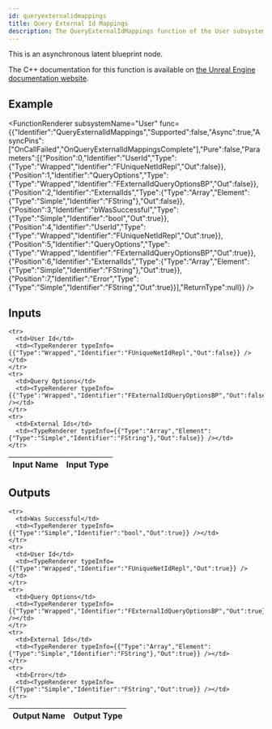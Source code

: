 ```yaml
---
id: queryexternalidmappings
title: Query External Id Mappings
description: The QueryExternalIdMappings function of the User subsystem.
---
```



This is an asynchronous latent blueprint node.

The C++ documentation for this function is available on [the Unreal Engine documentation website](https://dev.epicgames.com/documentation/en-us/unreal-engine/API/Plugins/OnlineSubsystem/Interfaces/IOnlineUser/).

## Example

<FunctionRenderer subsystemName="User" func={{"Identifier":"QueryExternalIdMappings","Supported":false,"Async":true,"AsyncPins":["OnCallFailed","OnQueryExternalIdMappingsComplete"],"Pure":false,"Parameters":[{"Position":0,"Identifier":"UserId","Type":{"Type":"Wrapped","Identifier":"FUniqueNetIdRepl","Out":false}},{"Position":1,"Identifier":"QueryOptions","Type":{"Type":"Wrapped","Identifier":"FExternalIdQueryOptionsBP","Out":false}},{"Position":2,"Identifier":"ExternalIds","Type":{"Type":"Array","Element":{"Type":"Simple","Identifier":"FString"},"Out":false}},{"Position":3,"Identifier":"bWasSuccessful","Type":{"Type":"Simple","Identifier":"bool","Out":true}},{"Position":4,"Identifier":"UserId","Type":{"Type":"Wrapped","Identifier":"FUniqueNetIdRepl","Out":true}},{"Position":5,"Identifier":"QueryOptions","Type":{"Type":"Wrapped","Identifier":"FExternalIdQueryOptionsBP","Out":true}},{"Position":6,"Identifier":"ExternalIds","Type":{"Type":"Array","Element":{"Type":"Simple","Identifier":"FString"},"Out":true}},{"Position":7,"Identifier":"Error","Type":{"Type":"Simple","Identifier":"FString","Out":true}}],"ReturnType":null}} />

## Inputs


<table>
  <thead>
    <tr>
      <th>Input Name</th>
      <th>Input Type</th>
    </tr>
  </thead>
  <tbody>
    
    <tr>
      <td>User Id</td>
      <td><TypeRenderer typeInfo={{"Type":"Wrapped","Identifier":"FUniqueNetIdRepl","Out":false}} /></td>
    </tr>
    <tr>
      <td>Query Options</td>
      <td><TypeRenderer typeInfo={{"Type":"Wrapped","Identifier":"FExternalIdQueryOptionsBP","Out":false}} /></td>
    </tr>
    <tr>
      <td>External Ids</td>
      <td><TypeRenderer typeInfo={{"Type":"Array","Element":{"Type":"Simple","Identifier":"FString"},"Out":false}} /></td>
    </tr>
  </tbody>
</table>


## Outputs


<table>
  <thead>
    <tr>
      <th>Output Name</th>
      <th>Output Type</th>
    </tr>
  </thead>
  <tbody>
    
    <tr>
      <td>Was Successful</td>
      <td><TypeRenderer typeInfo={{"Type":"Simple","Identifier":"bool","Out":true}} /></td>
    </tr>
    <tr>
      <td>User Id</td>
      <td><TypeRenderer typeInfo={{"Type":"Wrapped","Identifier":"FUniqueNetIdRepl","Out":true}} /></td>
    </tr>
    <tr>
      <td>Query Options</td>
      <td><TypeRenderer typeInfo={{"Type":"Wrapped","Identifier":"FExternalIdQueryOptionsBP","Out":true}} /></td>
    </tr>
    <tr>
      <td>External Ids</td>
      <td><TypeRenderer typeInfo={{"Type":"Array","Element":{"Type":"Simple","Identifier":"FString"},"Out":true}} /></td>
    </tr>
    <tr>
      <td>Error</td>
      <td><TypeRenderer typeInfo={{"Type":"Simple","Identifier":"FString","Out":true}} /></td>
    </tr>
  </tbody>
</table>



